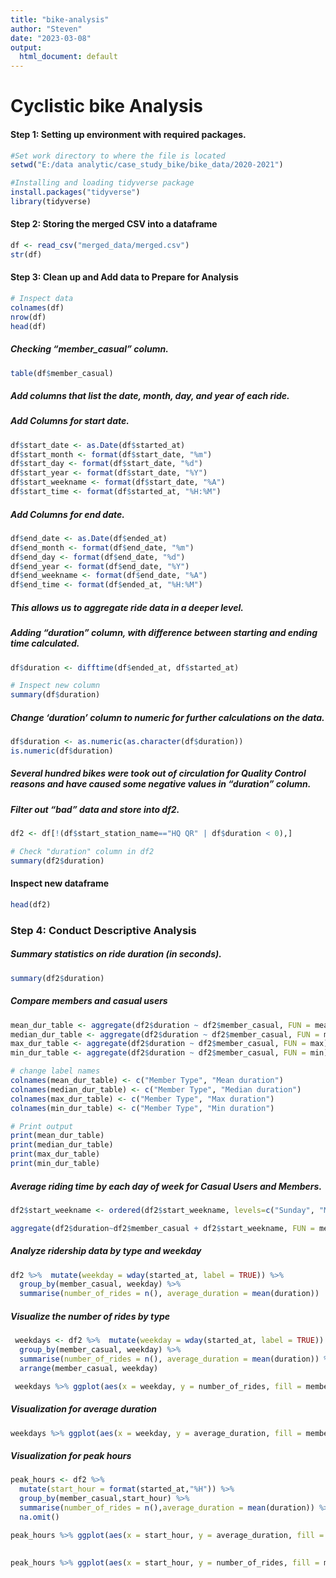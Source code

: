 ---
title: "bike-analysis"
author: "Steven"
date: "2023-03-08"
output:
  html_document: default
---

# Cyclistic bike Analysis

#### Step 1: Setting up environment with required packages.

```{r}
#Set work directory to where the file is located
setwd("E:/data analytic/case_study_bike/bike_data/2020-2021")

#Installing and loading tidyverse package
install.packages("tidyverse")
library(tidyverse)
```

#### Step 2: Storing the merged CSV into a dataframe

```{r}
df <- read_csv("merged_data/merged.csv")
str(df)
```

#### Step 3: Clean up and Add data to Prepare for Analysis

```{r}
# Inspect data
colnames(df)
nrow(df)
head(df)
```

##### Checking "member_casual" column.

```{r}
table(df$member_casual)
```

##### Add columns that list the date, month, day, and year of each ride.

##### *Add Columns for start date.*

```{r}
df$start_date <- as.Date(df$started_at)
df$start_month <- format(df$start_date, "%m")
df$start_day <- format(df$start_date, "%d")
df$start_year <- format(df$start_date, "%Y")
df$start_weekname <- format(df$start_date, "%A")
df$start_time <- format(df$started_at, "%H:%M")
```

##### *Add Columns for end date.*

```{r}
df$end_date <- as.Date(df$ended_at)
df$end_month <- format(df$end_date, "%m")
df$end_day <- format(df$end_date, "%d")
df$end_year <- format(df$end_date, "%Y")
df$end_weekname <- format(df$end_date, "%A")
df$end_time <- format(df$ended_at, "%H:%M")
```

##### This allows us to aggregate ride data in a deeper level.

##### Adding "duration" column, with difference between starting and ending time calculated.

```{r}
df$duration <- difftime(df$ended_at, df$started_at)

# Inspect new column
summary(df$duration)


```

##### Change 'duration' column to numeric for further calculations on the data.

```{r}
df$duration <- as.numeric(as.character(df$duration))
is.numeric(df$duration)
```

##### Several hundred bikes were took out of circulation for Quality Control reasons and have caused some negative values in "duration" column.

##### Filter out "bad" data and store into df2.

```{r}
df2 <- df[!(df$start_station_name=="HQ QR" | df$duration < 0),]

# Check "duration" column in df2
summary(df2$duration)
```

#### Inspect new dataframe

```{r}
head(df2)
```

### Step 4: Conduct Descriptive Analysis

##### Summary statistics on ride duration (in seconds).

```{r}
summary(df2$duration)
```

##### Compare members and casual users

```{r}
mean_dur_table <- aggregate(df2$duration ~ df2$member_casual, FUN = mean)
median_dur_table <- aggregate(df2$duration ~ df2$member_casual, FUN = median)
max_dur_table <- aggregate(df2$duration ~ df2$member_casual, FUN = max)
min_dur_table <- aggregate(df2$duration ~ df2$member_casual, FUN = min)

# change label names
colnames(mean_dur_table) <- c("Member Type", "Mean duration")
colnames(median_dur_table) <- c("Member Type", "Median duration")
colnames(max_dur_table) <- c("Member Type", "Max duration")
colnames(min_dur_table) <- c("Member Type", "Min duration")

# Print output
print(mean_dur_table)
print(median_dur_table)
print(max_dur_table)
print(min_dur_table)
```

##### Average riding time by each day of week for *Casual Users* and *Members*.

```{r}

df2$start_weekname <- ordered(df2$start_weekname, levels=c("Sunday", "Monday", "Tuesday", "Wednesday", "Thursday", "Friday", "Saturday"))

aggregate(df2$duration~df2$member_casual + df2$start_weekname, FUN = mean)
```

##### Analyze ridership data by type and weekday

```{r}
df2 %>%  mutate(weekday = wday(started_at, label = TRUE)) %>% 
  group_by(member_casual, weekday) %>% 
  summarise(number_of_rides = n(), average_duration = mean(duration))
```

##### Visualize the number of rides by type

```{r}
 weekdays <- df2 %>%  mutate(weekday = wday(started_at, label = TRUE)) %>% 
  group_by(member_casual, weekday) %>% 
  summarise(number_of_rides = n(), average_duration = mean(duration)) %>% 
  arrange(member_casual, weekday)

 weekdays %>% ggplot(aes(x = weekday, y = number_of_rides, fill = member_casual)) + geom_col(position = "dodge")
```

##### Visualization for average duration

```{r}
weekdays %>% ggplot(aes(x = weekday, y = average_duration, fill = member_casual)) + geom_col(position = "dodge")
```


##### Visualization for peak hours
```{r}


peak_hours <- df2 %>% 
  mutate(start_hour = format(started_at,"%H")) %>% 
  group_by(member_casual,start_hour) %>% 
  summarise(number_of_rides = n(),average_duration = mean(duration)) %>% 
  na.omit()

peak_hours %>% ggplot(aes(x = start_hour, y = average_duration, fill = member_casual)) + geom_col(position = "dodge")+ labs(title = "Average duration of ride by each Hour", x="Hour of Day", y = "Average Duration (seconds)", fill = "Member type") 
  
```
```{r}
peak_hours %>% ggplot(aes(x = start_hour, y = number_of_rides, fill = member_casual)) + geom_col(position = "dodge")+ labs(title = "Number of rides by each Hour", x="Hour of Day", y = "Number of Rides", fill = "Member type") 
```


